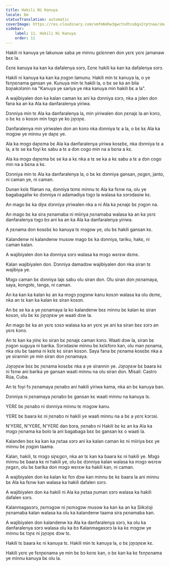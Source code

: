 ```yaml
---
title: Hakili Ni Kanuya
locale: bm
statusTranslation: automatic
coverImage: https://res.cloudinary.com/xmfm6mhw3gwctndtcubgx2rptnae/image/upload/v1740337243/small_cover_educacion_fundamental_a051170f1c.webp
sidebar:
    label: 11. Hakili Ni Kanuya
    order: 11
---
```

Hakili ni kanuya ye lakunuw saba ye minnu gɛlɛnnen don yɛrɛ yɛrɛ jamanaw bɛɛ la.

Ɛɛnɛ kanuya ka kan ka dafalenya sɔrɔ, Ɛɛnɛ hakili ka kan ka dafalenya sɔrɔ.

Hakili ni kanuya ka kan ka ɲɔgɔn lamunu. Hakili min tɛ kanuya la, o ye fɛnɲɛnama gansan ye. Kunuya min tɛ hakili la, o bɛ se ka an bila bɔɲakɔlɔnin na "Kanuya ye sariya ye nka kanuya min hakili bɛ a la".

A wajibiyalen don ka kalan caman kɛ ani ka dɔnniya sɔrɔ, nka a jɔlen don fana ka an ka Ala ka danfaralenya yiriwa.

Dɔnniya min tɛ Ala ka danfaralenya la, min yiriwalen don ɲɛnajɛ la an kɔnɔ, o bɛ kɛ o kosɔn min tɔgɔ ye ko jɔɲɔɲɛ.

Danfaralenya min yiriwalen don an kɔnɔ nka dɔnniya tɛ a la, o bɛ kɛ Ala ka mɔgɔw ye minnu ye daɲɛ ye.

Ala ka mɔgɔ daɲɛma bɛ Ala ka danfaralenya yiriwa kosɛbɛ, nka dɔnniya tɛ a la, a tɛ se ka foyi kɛ sabu a tɛ a dɔn cogo min na a bɛna a kɛ.

Ala ka mɔgɔ daɲɛma bɛ se ka a kɛ nka a tɛ se ka a kɛ sabu a tɛ a dɔn cogo min na a bɛna a kɛ.

Dɔnniya min tɛ Ala ka danfaralenya la, o bɛ kɛ dɔnniya gansan, ɲɛgɛn, janto, ni caman ye, ni caman.

Dunan kɛlɛ filanan na, dɔnniya tɛmɛ minnu tɛ Ala ka fɛnw na, olu ye bagabagaliw kɛ dɔnniya ni adamadiya tɔgɔ la walasa ka sɔrɔdasiw kɛ.

An mago bɛ ka diɲɛ dɔnniya yiriwalen nka a ni Ala ka ɲɛnajɛ bɛ ɲɔgɔn na.

An mago bɛ ka sira ɲɛnamaba ni miiriya ɲɛnamaba walasa ka an ka yɛrɛ danfaralenya tɔgɔ bɔ ani ka an ka Ala ka danfaralenya yiriwa.

A ɲɛnama don kosɛbɛ ko kanuya tɛ mɔgɔw ye, olu bɛ hakili gansan kɛ.

Kalandenw ni kalandenw musow mago bɛ ka dɔnniya, tariku, hakɛ, ni caman kalan.

A wajibiyalen don ka dɔnniya sɔrɔ walasa ka mɔgɔ wɛrɛw dɛmɛ.

Kalan wajibiyalen don. Dɔnniya damadɔw wajibiyalen don nka siran tɛ wajibiya ye.

Mɔgɔ caman bɛ dɔnniya lajɛ sabu olu siran don. Olu siran don ɲɛnamaya, saya, kongɔtɛ, tanga, ni caman.

An ka kan ka kalan kɛ an ka mɔgɔ ɲɔgɔnw kanu kosɔn walasa ka olu dɛmɛ, nka an tɛ kan ka kalan kɛ siran kosɔn.

An bɛ se ka a ye ɲɛnamaya la ko kalandenw bɛɛ minnu bɛ kalan kɛ siran kosɔn, olu bɛ kɛ jɔɲɔɲɛw ye waati dɔw la.

An mago bɛ ka an yɛrɛ sɔsɔ walasa ka an yɛrɛ ye ani ka siran bɛɛ sɔrɔ an yɛrɛ kɔnɔ.

An tɛ kan ka ɲinɛ ko siran bɛ ɲɛnajɛ caman kɔnɔ. Waati dɔw la, siran bɛ ɲɔgɔn suguya ni barika. Sɔrɔdasiw minnu bɛ kɛlɛforo kan, olu man ɲɛnama, nka olu bɛ taama ni kɛlɛ kɛ siran kosɔn. Saya fana bɛ ɲɛnama kosɛbɛ nka a ye sirannin ye min siran don ɲɛnamaya.

Jɔɲɔɲɛw bɛɛ bɛ ɲɛnama kosɛbɛ nka a ye sirannin ye. Jɔɲɔɲɛw bɛ baara kɛ ni fɛnw ani barika ye gansan waati minnu na olu siran don. Misali: Castro Rúa, Cuba.

An tɛ foyi fɔ ɲɛnamaya ɲɛnabɔ ani hakili yiriwa kama, nka an bɛ kanuya ban.

Dɔnniya ni ɲɛnamaya ɲɛnabɔ bɛ gansan kɛ waati minnu na kanuya tɛ.

YƐRƐ bɛ ɲɛnabɔ ni dɔnniya minnu tɛ mɔgɔw kanu.

YƐRƐ bɛ baara kɛ ni ɲɛnabɔ ni hakili ye waati minnu na a bɛ a yɛrɛ kɔrɔsi.

N'YƐRƐ, N'YƐRƐ, N'YƐRƐ dan bɔra, ɲɛnabɔ ni Hakili bɛ kɛ an ka Ala ka mɔgɔ ɲɛnama ka bolo la ani bagabaga bɛɛ bɛ gansan kɛ o waati la.

Kalanden bɛɛ ka kan ka ɲɛtaa sɔrɔ ani ka kalan caman kɛ ni miiriya bɛɛ ye minnu bɛ ɲɔgɔn taama.

Kalan, hakili, tɛ mɔgɔ siɲɛgɛn, nka an tɛ kan ka baara kɛ ni hakili ye. Mɔgɔ minnu bɛ baara kɛ ni hakili ye, olu bɛ dɔnniya kalan walasa ka mɔgɔ wɛrɛw ɲɛgɛn, olu bɛ barika don mɔgɔ wɛrɛw ka hakili kan, ni caman.

A wajibiyalen don ka kalan kɛ fɛn dɔw kan minnu bɛ kɛ baara la ani minnu bɛ Ala ka fɛnw kan walasa ka hakili dafalen sɔrɔ.

A wajibiyalen don ka hakili ni Ala ka ɲɛtaa ɲuman sɔrɔ walasa ka hakili dafalen sɔrɔ.

Kalanmagasɔrɔ, ɲɛmɔgɔw ni ɲɛmɔgɔw musow ka kan ka an ka Siikɔlɔji ɲɛnamaba kalan walasa ka olu ka kalandenw taama sira ɲɛnamaba kan.

A wajibiyalen don kalandenw ka Ala ka danfaralenya sɔrɔ, ka olu ka danfaralenya sɔrɔ walasa olu ka bɔ Kalanmagasɔrɔ la ka kɛ mɔgɔw ye minnu bɛ tɔɲɛ ni jɔɲɔɲɛ dɔw tɛ.

Hakili tɛ baara kɛ ni kanuya tɛ. Hakili min tɛ kanuya la, o bɛ jɔɲɔɲɛw kɛ.

Hakili yɛrɛ ye fɛnɲɛnama ye min bɛ bɔ kɛnɛ kan, o bɛ kan ka kɛ fɛnɲɛnama ye minnu kanuya bɛ olu la.
